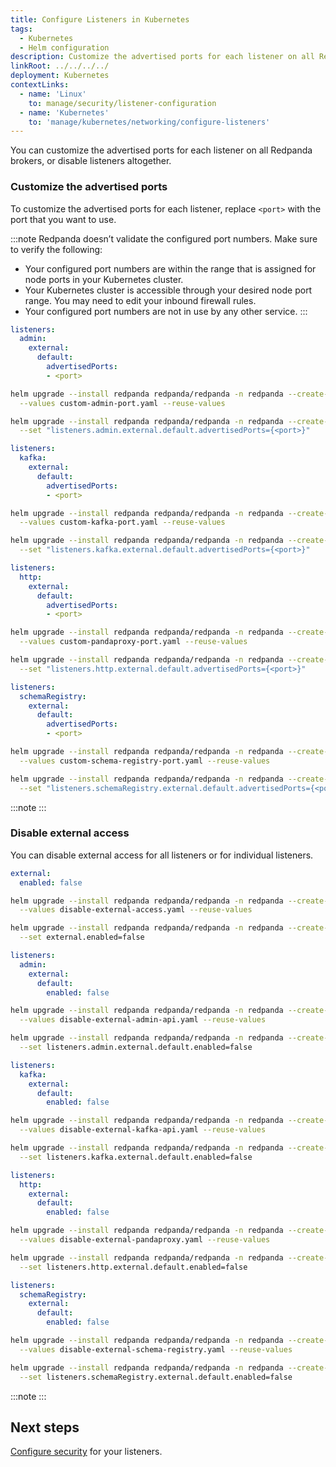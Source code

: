 ```yaml
---
title: Configure Listeners in Kubernetes
tags:
  - Kubernetes
  - Helm configuration
description: Customize the advertised ports for each listener on all Redpanda brokers, or disable listeners altogether.
linkRoot: ../../../../
deployment: Kubernetes
contextLinks:
  - name: 'Linux'
    to: manage/security/listener-configuration
  - name: 'Kubernetes'
    to: 'manage/kubernetes/networking/configure-listeners'
---
```


<head>
    <meta name="title" content="Configure Listeners in Kubernetes | Redpanda Docs"/>
    <meta name="description" content="Customize the advertised ports for each listener on all Redpanda brokers, or disable listeners altogether."/>
    <link rel="canonical" href="https://docs.redpanda.com/docs/manage/kubernetes/networking/configure-listeners/" />
</head>


<ContextLink frontmatter={frontMatter}
/>

You can customize the advertised ports for each listener on all Redpanda brokers, or disable listeners altogether.

### Customize the advertised ports

To customize the advertised ports for each listener, replace `<port>` with the port that you want to use.

:::note
Redpanda doesn’t validate the configured port numbers. Make sure to verify the following:

- Your configured port numbers are within the range that is assigned for node ports in your Kubernetes cluster.
- Your Kubernetes cluster is accessible through your desired node port range. You may need to edit your inbound firewall rules.
- Your configured port numbers are not in use by any other service.
:::

<Tabs groupId="listeners">
<TabItem value="admin" label="Admin API" default>

  <Tabs groupId="helm-config">
  <TabItem value="values" label="--values">

  ```yaml title="custom-admin-port.yaml"
  listeners:
    admin:
      external:
        default:
          advertisedPorts:
          - <port>
  ```

  ```bash
  helm upgrade --install redpanda redpanda/redpanda -n redpanda --create-namespace \
    --values custom-admin-port.yaml --reuse-values
  ```

  </TabItem>
  <TabItem value="flags" label="--set">

  ```bash
  helm upgrade --install redpanda redpanda/redpanda -n redpanda --create-namespace \
    --set "listeners.admin.external.default.advertisedPorts={<port>}"
  ```

  </TabItem>
  </Tabs>

</TabItem>
<TabItem value="kafka" label="Kafka API">

  <Tabs groupId="helm-config">
  <TabItem value="values" label="--values">

  ```yaml title="custom-kafka-port.yaml"
  listeners:
    kafka:
      external:
        default:
          advertisedPorts:
          - <port>
  ```

  ```bash
  helm upgrade --install redpanda redpanda/redpanda -n redpanda --create-namespace \
    --values custom-kafka-port.yaml --reuse-values
  ```

  </TabItem>
  <TabItem value="flags" label="--set">

  ```bash
  helm upgrade --install redpanda redpanda/redpanda -n redpanda --create-namespace \
    --set "listeners.kafka.external.default.advertisedPorts={<port>}"
  ```

  </TabItem>
  </Tabs>

</TabItem>
<TabItem value="proxy" label="HTTP Proxy">

  <Tabs groupId="helm-config">
  <TabItem value="values" label="--values">

  ```yaml title="custom-pandaproxy-port.yaml"
  listeners:
    http:
      external:
        default:
          advertisedPorts:
          - <port>
  ```

  ```bash
  helm upgrade --install redpanda redpanda/redpanda -n redpanda --create-namespace \
    --values custom-pandaproxy-port.yaml --reuse-values
  ```

  </TabItem>
  <TabItem value="flags" label="--set">

  ```bash
  helm upgrade --install redpanda redpanda/redpanda -n redpanda --create-namespace \
    --set "listeners.http.external.default.advertisedPorts={<port>}"
  ```

  </TabItem>
  </Tabs>

</TabItem>
<TabItem value="schema" label="Schema Registry">

  <Tabs groupId="helm-config">
  <TabItem value="values" label="--values">

  ```yaml title="custom-schema-registry-port.yaml"
  listeners:
    schemaRegistry:
      external:
        default:
          advertisedPorts:
          - <port>
  ```

  ```bash
  helm upgrade --install redpanda redpanda/redpanda -n redpanda --create-namespace \
    --values custom-schema-registry-port.yaml --reuse-values
  ```

  </TabItem>
  <TabItem value="flags" label="--set">

  ```bash
  helm upgrade --install redpanda redpanda/redpanda -n redpanda --create-namespace \
    --set "listeners.schemaRegistry.external.default.advertisedPorts={<port>}"
  ```

  </TabItem>
  </Tabs>

</TabItem>
</Tabs>

:::note
<ValuesYaml path="listeners"/>
:::

### Disable external access

You can disable external access for all listeners or for individual listeners.

<Tabs groupId="listeners">
<TabItem value="all" label="All listeners" default>

  <Tabs groupId="helm-config">
  <TabItem value="values" label="--values">

  ```yaml title="disable-external-access.yaml"
  external:
    enabled: false
  ```

  ```bash
  helm upgrade --install redpanda redpanda/redpanda -n redpanda --create-namespace \
    --values disable-external-access.yaml --reuse-values
  ```

  </TabItem>
  <TabItem value="flags" label="--set">

  ```bash
  helm upgrade --install redpanda redpanda/redpanda -n redpanda --create-namespace \
    --set external.enabled=false
  ```

  </TabItem>
  </Tabs>

</TabItem>
<TabItem value="admin" label="Admin API">

  <Tabs groupId="helm-config">
  <TabItem value="values" label="--values">

  ```yaml title="disable-external-admin-api.yaml"
  listeners:
    admin:
      external:
        default:
          enabled: false
  ```

  ```bash
  helm upgrade --install redpanda redpanda/redpanda -n redpanda --create-namespace \
    --values disable-external-admin-api.yaml --reuse-values
  ```

  </TabItem>
  <TabItem value="flags" label="--set">

  ```bash
  helm upgrade --install redpanda redpanda/redpanda -n redpanda --create-namespace \
    --set listeners.admin.external.default.enabled=false
  ```

  </TabItem>
  </Tabs>

</TabItem>
<TabItem value="kafka" label="Kafka API">

  <Tabs groupId="helm-config">
  <TabItem value="values" label="--values">

  ```yaml title="disable-external-kafka-api.yaml"
  listeners:
    kafka:
      external:
        default:
          enabled: false
  ```

  ```bash
  helm upgrade --install redpanda redpanda/redpanda -n redpanda --create-namespace \
    --values disable-external-kafka-api.yaml --reuse-values
  ```

  </TabItem>
  <TabItem value="flags" label="--set">

  ```bash
  helm upgrade --install redpanda redpanda/redpanda -n redpanda --create-namespace \
    --set listeners.kafka.external.default.enabled=false
  ```

  </TabItem>
  </Tabs>

</TabItem>
<TabItem value="proxy" label="HTTP Proxy">

  <Tabs groupId="helm-config">
  <TabItem value="values" label="--values">

  ```yaml title="disable-external-pandaproxy.yaml"
  listeners:
    http:
      external:
        default:
          enabled: false
  ```

  ```bash
  helm upgrade --install redpanda redpanda/redpanda -n redpanda --create-namespace \
    --values disable-external-pandaproxy.yaml --reuse-values
  ```

  </TabItem>
  <TabItem value="flags" label="--set">

  ```bash
  helm upgrade --install redpanda redpanda/redpanda -n redpanda --create-namespace \
    --set listeners.http.external.default.enabled=false
  ```

  </TabItem>
  </Tabs>

</TabItem>
<TabItem value="schema" label="Schema Registry">

  <Tabs groupId="helm-config">
  <TabItem value="values" label="--values">

  ```yaml title="disable-external-schema-registry.yaml"
  listeners:
    schemaRegistry:
      external:
        default:
          enabled: false
  ```

  ```bash
  helm upgrade --install redpanda redpanda/redpanda -n redpanda --create-namespace \
    --values disable-external-schema-registry.yaml --reuse-values
  ```

  </TabItem>
  <TabItem value="flags" label="--set">

  ```bash
  helm upgrade --install redpanda redpanda/redpanda -n redpanda --create-namespace \
    --set listeners.schemaRegistry.external.default.enabled=false
  ```

  </TabItem>
  </Tabs>

</TabItem>
</Tabs>

:::note
<ValuesYaml path="listeners"/>
:::

## Next steps

[Configure security](../../security) for your listeners.